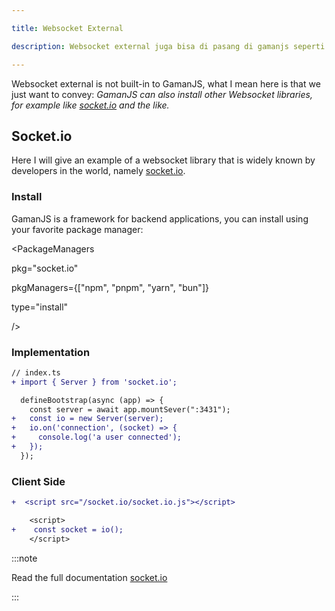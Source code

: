 ```yaml
---

title: Websocket External

description: Websocket external juga bisa di pasang di gamanjs seperti socket.io atau sejenisnya...

---
```


Websocket external is not built-in to GamanJS, what I mean here is that we just want to convey: *GamanJS can also install other Websocket libraries, for example like [socket.io](https://socket.io) and the like.*

## Socket.io

Here I will give an example of a websocket library that is widely known by developers in the world, namely [socket.io](https://socket.io).

### Install


GamanJS is a framework for backend applications, you can install using your favorite package manager:

<PackageManagers

  pkg="socket.io"

  pkgManagers={["npm", "pnpm", "yarn", "bun"]}

  type="install"

 />

### Implementation

 ```diff lang="ts"
 // index.ts
 + import { Server } from 'socket.io';

   defineBootstrap(async (app) => {
     const server = await app.mountSever(":3431");
 +   const io = new Server(server);
 +   io.on('connection', (socket) => {
 +     console.log('a user connected');
 +   });
   });
 ```

### Client Side

 ```diff lang="html"
 +  <script src="/socket.io/socket.io.js"></script>

     <script>
 +    const socket = io();
     </script>
 ```

:::note

Read the full documentation [socket.io](https://socket.io)

:::
